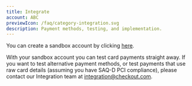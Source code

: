 ```yaml
---
title: Integrate
account: ABC
previewIcon: /faq/category-integration.svg
description: Payment methods, testing, and implementation.
---
```


<FAQItem title="How do I create a sandbox account?" popularity={20}>

You can create a sandbox account by clicking [here](https://www.checkout.com/get-test-account).

With your sandbox account you can test card payments straight away. If you want to test alternative payment methods, or test payments that use raw card details (assuming you have SAQ-D PCI compliance), please contact our Integration team at [integration@checkout.com](https://mail.google.com/mail/?view=cm&fs=1&tf=1&to=integration@checkout.com).

</FAQItem>
